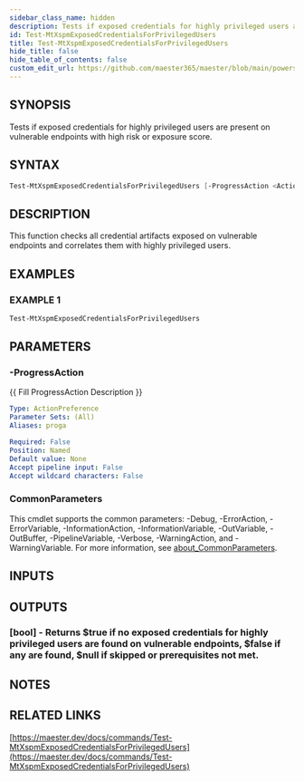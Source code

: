 ```yaml
---
sidebar_class_name: hidden
description: Tests if exposed credentials for highly privileged users are present on vulnerable endpoints with high risk or exposure score.
id: Test-MtXspmExposedCredentialsForPrivilegedUsers
title: Test-MtXspmExposedCredentialsForPrivilegedUsers
hide_title: false
hide_table_of_contents: false
custom_edit_url: https://github.com/maester365/maester/blob/main/powershell/public/Test-MtXspmExposedCredentialsForPrivilegedUsers.ps1
---
```


## SYNOPSIS

Tests if exposed credentials for highly privileged users are present on vulnerable endpoints with high risk or exposure score.

## SYNTAX

```powershell
Test-MtXspmExposedCredentialsForPrivilegedUsers [-ProgressAction <ActionPreference>] [<CommonParameters>]
```

## DESCRIPTION

This function checks all credential artifacts exposed on vulnerable endpoints and correlates them with highly privileged users.

## EXAMPLES

### EXAMPLE 1

```powershell
Test-MtXspmExposedCredentialsForPrivilegedUsers
```

## PARAMETERS

### -ProgressAction

\{\{ Fill ProgressAction Description \}\}

```yaml
Type: ActionPreference
Parameter Sets: (All)
Aliases: proga

Required: False
Position: Named
Default value: None
Accept pipeline input: False
Accept wildcard characters: False
```

### CommonParameters

This cmdlet supports the common parameters: -Debug, -ErrorAction, -ErrorVariable, -InformationAction, -InformationVariable, -OutVariable, -OutBuffer, -PipelineVariable, -Verbose, -WarningAction, and -WarningVariable. For more information, see [about_CommonParameters](http://go.microsoft.com/fwlink/?LinkID=113216).

## INPUTS

## OUTPUTS

### [bool] - Returns $true if no exposed credentials for highly privileged users are found on vulnerable endpoints, $false if any are found, $null if skipped or prerequisites not met.

## NOTES

## RELATED LINKS

[https://maester.dev/docs/commands/Test-MtXspmExposedCredentialsForPrivilegedUsers](https://maester.dev/docs/commands/Test-MtXspmExposedCredentialsForPrivilegedUsers)
